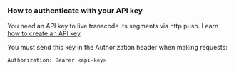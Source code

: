 
<DocsLayout>

### How to authenticate with your API key

You need an API key to live transcode .ts segments via http push. Learn [how to create an API key](/docs/api-keys/create-an-api-key).

You must send this key in the Authorization header when making requests:

`Authorization: Bearer <api-key>`

</DocsLayout>